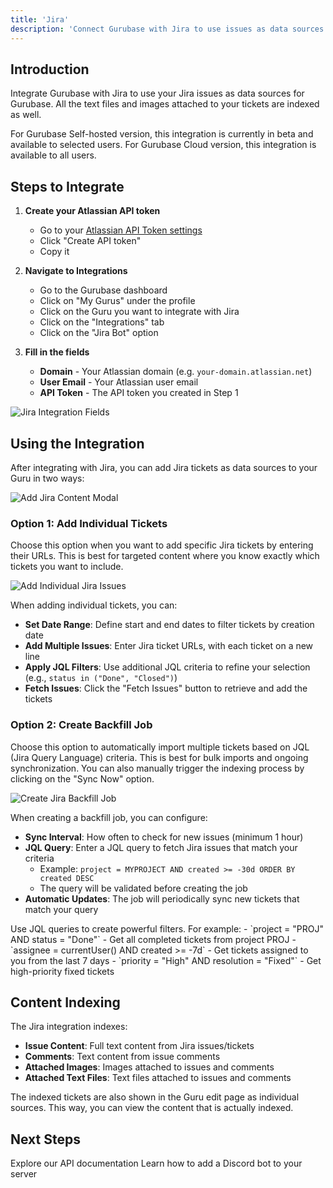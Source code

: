 ```yaml
---
title: 'Jira'
description: 'Connect Gurubase with Jira to use issues as data sources'
---
```


## Introduction

Integrate Gurubase with Jira to use your Jira issues as data sources for Gurubase. All the text files and images attached to your tickets are indexed as well.

<Note>
  For Gurubase Self-hosted version, this integration is currently in beta and available to selected users.
  For Gurubase Cloud version, this integration is available to all users.
</Note>

## Steps to Integrate

1. **Create your Atlassian API token**
    - Go to your [Atlassian API Token settings](https://id.atlassian.com/manage-profile/security/api-tokens)
    - Click "Create API token"
    - Copy it

2. **Navigate to Integrations**
   - Go to the Gurubase dashboard
   - Click on "My Gurus" under the profile
   - Click on the Guru you want to integrate with Jira
   - Click on the "Integrations" tab
   - Click on the "Jira Bot" option

3. **Fill in the fields**
    - **Domain** - Your Atlassian domain (e.g. `your-domain.atlassian.net`)
    - **User Email** - Your Atlassian user email
    - **API Token** - The API token you created in Step 1

<Frame>
  <img src="/images/ingestion/jira/jira-fields.png" alt="Jira Integration Fields" />
</Frame>

## Using the Integration

After integrating with Jira, you can add Jira tickets as data sources to your Guru in two ways:

<Frame>
  <img src="/images/ingestion/jira/modal.png" alt="Add Jira Content Modal" />
</Frame>

### Option 1: Add Individual Tickets

Choose this option when you want to add specific Jira tickets by entering their URLs. This is best for targeted content where you know exactly which tickets you want to include.

<Frame>
  <img src="/images/ingestion/jira/individual.png" alt="Add Individual Jira Issues" />
</Frame>

When adding individual tickets, you can:
- **Set Date Range**: Define start and end dates to filter tickets by creation date
- **Add Multiple Issues**: Enter Jira ticket URLs, with each ticket on a new line
- **Apply JQL Filters**: Use additional JQL criteria to refine your selection (e.g., `status in ("Done", "Closed")`)
- **Fetch Issues**: Click the "Fetch Issues" button to retrieve and add the tickets

### Option 2: Create Backfill Job

Choose this option to automatically import multiple tickets based on JQL (Jira Query Language) criteria. This is best for bulk imports and ongoing synchronization. You can also manually trigger the indexing process by clicking on the "Sync Now" option.

<Frame>
  <img src="/images/ingestion/jira/backfill.png" alt="Create Jira Backfill Job" />
</Frame>

When creating a backfill job, you can configure:
- **Sync Interval**: How often to check for new issues (minimum 1 hour)
- **JQL Query**: Enter a JQL query to fetch Jira issues that match your criteria
  - Example: `project = MYPROJECT AND created >= -30d ORDER BY created DESC`
  - The query will be validated before creating the job
- **Automatic Updates**: The job will periodically sync new tickets that match your query

<Note>
Use JQL queries to create powerful filters. For example:
- `project = "PROJ" AND status = "Done"` - Get all completed tickets from project PROJ
- `assignee = currentUser() AND created >= -7d` - Get tickets assigned to you from the last 7 days
- `priority = "High" AND resolution = "Fixed"` - Get high-priority fixed tickets
</Note>

## Content Indexing

The Jira integration indexes:

- **Issue Content**: Full text content from Jira issues/tickets
- **Comments**: Text content from issue comments
- **Attached Images**: Images attached to issues and comments
- **Attached Text Files**: Text files attached to issues and comments

<Note>
The indexed tickets are also shown in the Guru edit page as individual sources. This way, you can view the content that is actually indexed.
</Note>

## Next Steps

<CardGroup cols={2}>
  <Card
    title="API Reference"
    icon="code"
    href="/api-reference/introduction"
  >
    Explore our API documentation
  </Card>
  <Card
    title="Add Discord Bot to Your Server"
    icon="discord"
    href="/integrations/bots/discord"
  >
    Learn how to add a Discord bot to your server
  </Card>
</CardGroup>

